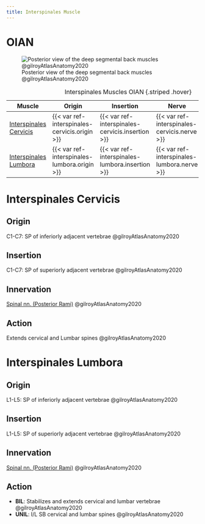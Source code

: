 ```yaml
---
title: Interspinales Muscle
---
```


# OIAN

![Posterior view of the deep segmental back muscles @gilroyAtlasAnatomy2020](/Alchemy Archive/Anatomy/OIANs/Muscles of the back/images/313b Deep intrinsic back muscles.png)

| Muscle  | Origin | Insertion | Nerve | Action |
|------|--------|-------|----------|--------|
| [Interspinales Cervicis]({{< var ref-interspinales-cervicis.path >}}) | {{< var ref-interspinales-cervicis.origin >}} | {{< var ref-interspinales-cervicis.insertion >}} | {{< var ref-interspinales-cervicis.nerve >}} | {{< var ref-interspinales-cervicis.action >}} |
| [Interspinales Lumbora]({{< var ref-interspinales-lumbora.path >}}) | {{< var ref-interspinales-lumbora.origin >}} | {{< var ref-interspinales-lumbora.insertion >}} | {{< var ref-interspinales-lumbora.nerve >}} | {{< var ref-interspinales-lumbora.action >}} |

: Interspinales Muscles OIAN {.striped .hover}

# Interspinales Cervicis
## Origin
C1-C7: SP of inferiorly adjacent vertebrae @gilroyAtlasAnatomy2020

## Insertion 
C1-C7: SP of superiorly adjacent vertebrae @gilroyAtlasAnatomy2020

## Innervation
[Spinal nn. (Posterior Rami)]({{< var ref-spinal-nerves.path >}}) @gilroyAtlasAnatomy2020

## Action
Extends cervical and Lumbar spines @gilroyAtlasAnatomy2020

# Interspinales Lumbora
## Origin
L1-L5: SP of inferiorly adjacent vertebrae @gilroyAtlasAnatomy2020

## Insertion 
L1-L5: SP of superiorly adjacent vertebrae @gilroyAtlasAnatomy2020

## Innervation
[Spinal nn. (Posterior Rami)]({{< var ref-spinal-nerves.path >}}) @gilroyAtlasAnatomy2020

## Action

- **BIL**: Stabilizes and extends cervical and lumbar vertebrae @gilroyAtlasAnatomy2020
- **UNIL**: I/L SB cervical and lumbar spines @gilroyAtlasAnatomy2020